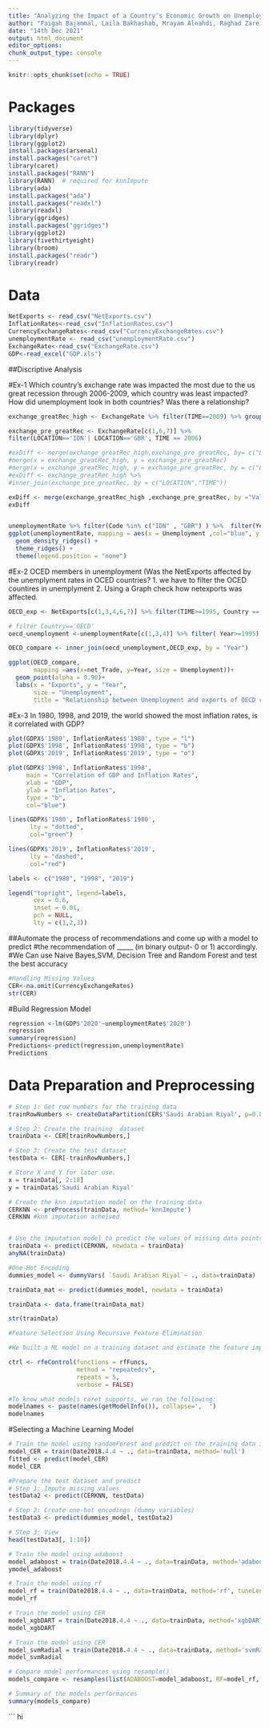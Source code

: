 ```yaml
---
title: "Analyzing the Impact of a Country’s Economic Growth on Unemployment as Opposed to Other Factors and Their Effects"
author: "Faigah Bajammal, Laila Bakhashab, Mrayam Alnahdi, Raghad Zarei"
date: "14th Dec 2021"
output: html_document
editor_options: 
chunk_output_type: console
---
```


```r
knitr::opts_chunk$set(echo = TRUE)
```

# Packages

```r
library(tidyverse)
library(dplyr)
library(ggplot2)
install.packages(arsenal)
install.packages("caret")
library(caret)
install.packages("RANN")
library(RANN)  # required for knnImpute
library(ada)
install.packages("ada")
install.packages("readxl")
library(readxl)
library(ggridges)
install.packages("ggridges")
library(ggplot2)
library(fivethirtyeight)
library(broom) 
install.packages("readr")
library(readr)
```

# Data

```r

NetExports <- read_csv("NetExports.csv")
InflationRates<-read_csv("InflationRates.csv")
CurrencyExchangeRates<-read_csv("CurrencyExchangeRates.csv")
unemploymentRate <- read_csv("unemploymentRate.csv")
ExchangeRate<-read_csv("ExchangeRate.csv")
GDP<-read_excel("GDP.xls")

```

##Discriptive Analysis

#Ex-1 Which country's exchange rate was impacted the most due to the us great recession through 2006-2009, which country was least impacted? How did unemployment look in both countries? Was there a relationship? 

```r

exchange_greatRec_high <- ExchangeRate %>% filter(TIME==2009) %>% group_by(LOCATION)%>% summarize(max=max(Value),TIME=mean(TIME)) %>% arrange(desc(max))%>%slice(1, n())

exchange_pre_greatRec <- ExchangeRate[c(1,6,7)] %>% 
filter(LOCATION=='IDN'| LOCATION=='GBR', TIME == 2006)

#exDiff <- merge(exchange_greatRec_high,exchange_pre_greatRec, by= c("LOCATION","TIME","Value"))
#merge(x = exchange_greatRec_high, y = exchange_pre_greatRec)
#merge(x = exchange_greatRec_high, y = exchange_pre_greatRec, by = c("LOCATION","TIME","Value"))
#exDiff <- exchange_greatRec_high %>%
#inner_join(exchange_pre_greatRec, by = c("LOCATION","TIME"))

exDiff <- merge(exchange_greatRec_high ,exchange_pre_greatRec, by ="Value", all = TRUE)
exDiff   


unemploymentRate %>% filter(Code %in% c("IDN" , "GBR") ) %>%  filter(Year %in% c(2006,2007,2008,2009) ) %>%
ggplot(unemploymentRate, mapping = aes(x = Unemployment ,col="blue", y = Code, label = Year)) +
  geom_density_ridges() +
  theme_ridges() + 
  theme(legend.position = "none")

```

#Ex-2 OCED members in unemployment (Was the NetExports affected by the unemplyment rates in OCED countries? 1. we have to filter the OCED countires in unemplyment 2. Using a Graph check how netexports was affected.

```r

OECD_exp <- NetExports[c(1,3,4,6,7)] %>% filter(TIME>=1995, Country == "OECD", SUBJECT=="EXP") %>% rename(net_Trade = Value) %>% rename(Year = TIME)

# filter Country=='OECD'
oecd_unemployment <-unemploymentRate[c(1,3,4)] %>% filter( Year>=1995) %>% filter(Country == 'OECD')

OECD_compare <- inner_join(oecd_unemployment,OECD_exp, by = "Year")

ggplot(OECD_compare,
       mapping =aes(x=net_Trade, y=Year, size = Unemployment))+
  geom_point(alpha = 0.90)+
  labs(x = "Exports", y = "Year",
       size = "Unemployment",
       title = "Relationship between Unemployment and exports of OECD countries")
```

#Ex-3 In 1980, 1998, and 2019, the world showed the most inflation rates, is it correlated with GDP?

```r

plot(GDPX$'1980', InflationRates$'1980', type = "l")
plot(GDPX$'1998', InflationRates$'1998', type = "b")
plot(GDPX$'2019', InflationRates$'2019', type = "o")

plot(GDPX$'1998', InflationRates$'1998',
     main = "Correlation of GDP and Inflation Rates",
     xlab = "GDP",
     ylab = "Inflation Rates",
     type = "b",
     col="blue") 

lines(GDPX$'1980', InflationRates$'1980',
      lty = "dotted",
      col="green")

lines(GDPX$'2019', InflationRates$'2019',
      lty = "dashed",
      col="red")

labels <- c("1980", "1998", "2019")

legend("topright", legend=labels,
       cex = 0.6,
       inset = 0.01,
       pch = NULL,
       lty = c(1,2,3))

```

##Automate the process of recommendations and come up with a model to predict 
#the recommendation of _____ (in binary output- 0 or 1) accordingly.
#We Can use Naive Bayes,SVM, Decision Tree and Random Forest and test the best accuracy

```r

#Handling Missing Values
CER<-na.omit(CurrencyExchangeRates)
str(CER)
```

#Build Regression Model

```r
regression <-lm(GDP$'2020'~unemploymentRate$'2020')
regression
summary(regression)
Predictions<-predict(regression,unemploymentRate)
Predictions
```
# Data Preparation and Preprocessing

```r
# Step 1: Get row numbers for the training data
trainRowNumbers <- createDataPartition(CER$'Saudi Arabian Riyal', p=0.8, list=FALSE)

# Step 2: Create the training  dataset
trainData <- CER[trainRowNumbers,]

# Step 3: Create the test dataset
testData <- CER[-trainRowNumbers,]

# Store X and Y for later use.
x = trainData[, 2:18]
y = trainData$'Saudi Arabian Riyal'

# Create the knn imputation model on the training data
CERKNN <- preProcess(trainData, method='knnImpute')
CERKNN #knn imputation acheived 


# Use the imputation model to predict the values of missing data points
trainData <- predict(CERKNN, newdata = trainData)
anyNA(trainData)

#One-Hot Encoding 
dummies_model <- dummyVars( `Saudi Arabian Riyal`~ ., data=trainData)

trainData_mat <- predict(dummies_model, newdata = trainData)

trainData <- data.frame(trainData_mat)

str(trainData)

#Feature Selection Using Recursive Feature Elimination 

#We built a ML model on a training dataset and estimate the feature importance on the test dataset while keeping priority to the most important variables, iterate through by building models of given subset sizes, that is, subgroups of most important predictors determined from step 1. Ranking of the predictors is recalculated in each iteration and show the model performances are compared across different subset sizes to arrive at the optimal number and list of final predictors.

ctrl <- rfeControl(functions = rfFuncs,
                   method = "repeatedcv",
                   repeats = 5,
                   verbose = FALSE)

#To know what models caret supports, we ran the following:
modelnames <- paste(names(getModelInfo()), collapse=',  ')
modelnames
```


#Selecting a Machine Learning Model

```r

# Train the model using randomForest and predict on the training data itself.
model_CER = train(Date2018.4.4 ~ ., data=trainData, method='null')
fitted <- predict(model_CER)
model_CER

#Prepare the test dataset and predict
# Step 1: Impute missing values 
testData2 <- predict(CERKNN, testData)  

# Step 2: Create one-hot encodings (dummy variables)
testData3 <- predict(dummies_model, testData2)

# Step 3: View
head(testData3[, 1:10])

# Train the model using adaboost
model_adaboost = train(Date2018.4.4 ~ ., data=trainData, method='adaboost', tuneLength=2, trControl = fitControl)
ymodel_adaboost

# Train the model using rf
model_rf = train(Date2018.4.4 ~ ., data=trainData, method='rf', tuneLength=5, trControl = fitControl)
model_rf

# Train the model using CER
model_xgbDART = train(Date2018.4.4 ~ ., data=trainData, method='xgbDART', tuneLength=5, trControl = fitControl, verbose=F)
model_xgbDART

# Train the model using CER
model_svmRadial = train(Date2018.4.4 ~ ., data=trainData, method='svmRadial', tuneLength=15, trControl = fitControl)
model_svmRadial

# Compare model performances using resample()
models_compare <- resamples(list(ADABOOST=model_adaboost, RF=model_rf, XGBDART=model_xgbDART, MARS=model_mars3, SVM=model_svmRadial))

# Summary of the models performances
summary(models_compare)

```

```
hi 

